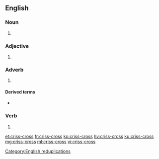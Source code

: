 ==English==

===Noun===
{{en-noun|es}}
# {{alternative spelling of|crisscross|lang=en}}

===Adjective===
{{en-adj}}
# {{alternative spelling of|crisscross|lang=en}}

===Adverb===
{{en-adv}}

# {{alternative spelling of|crisscross|lang=en}}

====Derived terms====
* {{l|en|criss-cross applesauce}}

===Verb===
{{en-verb|es}}

# {{alternative spelling of|crisscross|lang=en}}

[[Category:English reduplications]]

[[et:criss-cross]]
[[fr:criss-cross]]
[[ko:criss-cross]]
[[hy:criss-cross]]
[[ku:criss-cross]]
[[mg:criss-cross]]
[[ml:criss-cross]]
[[vi:criss-cross]]